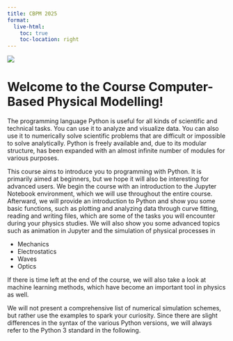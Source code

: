```yaml
---
title: CBPM 2025
format:
  live-html:
    toc: true
    toc-location: right
---
```


![](assets/images/CompSoft_banner.png)

# Welcome to the Course Computer-Based Physical Modelling!

The programming language Python is useful for all kinds of scientific and technical tasks. You can use it to analyze and visualize data. You can also use it to numerically solve scientific problems that are difficult or impossible to solve analytically. Python is freely available and, due to its modular structure, has been expanded with an almost infinite number of modules for various purposes.

This course aims to introduce you to programming with Python. It is primarily aimed at beginners, but we hope it will also be interesting for advanced users. We begin the course with an introduction to the Jupyter Notebook environment, which we will use throughout the entire course. Afterward, we will provide an introduction to Python and show you some basic functions, such as plotting and analyzing data through curve fitting, reading and writing files, which are some of the tasks you will encounter during your physics studies. We will also show you some advanced topics such as animation in Jupyter and the simulation of physical processes in

- Mechanics
- Electrostatics
- Waves
- Optics

If there is time left at the end of the course, we will also take a look at machine learning methods, which have become an important tool in physics as well.

We will not present a comprehensive list of numerical simulation schemes, but rather use the examples to spark your curiosity. Since there are slight differences in the syntax of the various Python versions, we will always refer to the Python 3 standard in the following.
